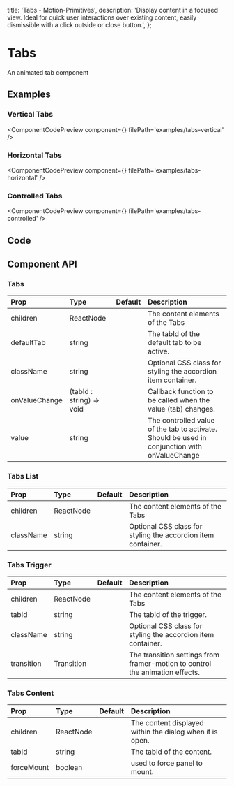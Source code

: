   title: 'Tabs - Motion-Primitives',
  description:
    'Display content in a focused view. Ideal for quick user interactions over existing content, easily dismissible with a click outside or close button.',
};


# Tabs

An animated tab component

## Examples

### Vertical Tabs

<ComponentCodePreview
  component={<TabsVertical />}
  filePath='examples/tabs-vertical'
/>

### Horizontal Tabs

<ComponentCodePreview
  component={<TabsHorizontal />}
  filePath='examples/tabs-horizontal'
/>

### Controlled Tabs

<ComponentCodePreview
  component={<TabsControlled />}
  filePath='examples/tabs-controlled'
/>

## Code

<CodeBlock filePath='components/core/tabs.tsx' />

## Component API

### Tabs

| Prop          | Type                     | Default | Description                                                                                   |
| :------------ | :----------------------- | :------ | :-------------------------------------------------------------------------------------------- |
| children      | ReactNode                |         | The content elements of the Tabs                                                              |
| defaultTab    | string                   |         | The tabId of the default tab to be active.                                                    |
| className     | string                   |         | Optional CSS class for styling the accordion item container.                                  |
| onValueChange | (tabId : string) => void |         | Callback function to be called when the value (tab) changes.                                  |
| value         | string                   |         | The controlled value of the tab to activate. Should be used in conjunction with onValueChange |

### Tabs List

| Prop      | Type      | Default | Description                                                  |
| :-------- | :-------- | :------ | :----------------------------------------------------------- |
| children  | ReactNode |         | The content elements of the Tabs                             |
| className | string    |         | Optional CSS class for styling the accordion item container. |

### Tabs Trigger

| Prop       | Type       | Default | Description                                                                  |
| :--------- | :--------- | :------ | :--------------------------------------------------------------------------- |
| children   | ReactNode  |         | The content elements of the Tabs                                             |
| tabId      | string     |         | The tabId of the trigger.                                                    |
| className  | string     |         | Optional CSS class for styling the accordion item container.                 |
| transition | Transition |         | The transition settings from framer-motion to control the animation effects. |

### Tabs Content

| Prop       | Type      | Default | Description                                              |
| :--------- | :-------- | :------ | :------------------------------------------------------- |
| children   | ReactNode |         | The content displayed within the dialog when it is open. |
| tabId      | string    |         | The tabId of the content.                                |
| forceMount | boolean   |         | used to force panel to mount.                            |
